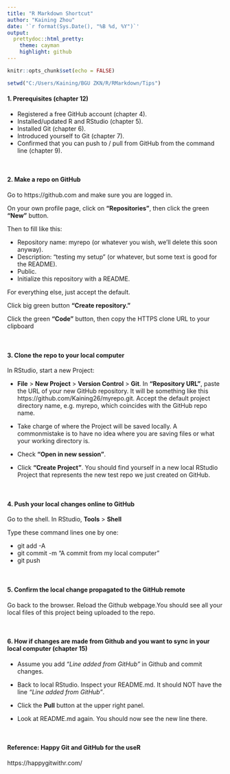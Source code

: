 ```yaml
---
title: "R Markdown Shortcut"
author: "Kaining Zhou"
date: '`r format(Sys.Date(), "%B %d, %Y")`'
output: 
  prettydoc::html_pretty:
    theme: cayman
    highlight: github
---
```



```r
knitr::opts_chunk$set(echo = FALSE)
```

```r
setwd("C:/Users/Kaining/BGU ZKN/R/RMarkdown/Tips")
```

#### **1. Prerequisites (chapter 12)**

* Registered a free GitHub account (chapter 4).
* Installed/updated R and RStudio (chapter 5).
* Installed Git (chapter 6).
* Introduced yourself to Git (chapter 7).
* Confirmed that you can push to / pull from GitHub from the command line (chapter 9).

<p>&nbsp;</p>

#### **2. Make a repo on GitHub**

Go to https://github.com and make sure you are logged in.

On your own profile page, click on **“Repositories”**, then click the green **“New”** button.

Then to fill like this:

* Repository name: myrepo (or whatever you wish, we’ll delete this soon anyway).
* Description: “testing my setup” (or whatever, but some text is good for the README).
* Public.
* Initialize this repository with a README.

For everything else, just accept the default.

Click big green button **“Create repository.”**

Click the green **“Code”** button, then copy the HTTPS clone URL to your clipboard 

<p>&nbsp;</p>
#### **3. Clone the repo to your local computer**

In RStudio, start a new Project:

* **File** > **New Project** > **Version Control** > **Git**. In **“Repository URL”**, paste the URL of your new GitHub repository. It will be something like this https://github.com/Kaining26/myrepo.git.
Accept the default project directory name, e.g. myrepo, which coincides with the GitHub repo name.

* Take charge of where the Project will be saved locally. A commonmistake is to have no idea where you are saving files or what your working directory is. 

* Check **“Open in new session”**. 
* Click **“Create Project”**.
You should find yourself in a new local RStudio Project that represents the new test repo we just created on GitHub.

<p>&nbsp;</p>
#### **4. Push your local changes online to GitHub**
Go to the shell. In RStudio, **Tools** > **Shell** 

Type these command lines one by one:

* git add -A
* git commit -m "A commit from my local computer"
* git push

<p>&nbsp;</p>
#### **5. Confirm the local change propagated to the GitHub remote**

Go back to the browser. Reload the Github webpage.You should see all your local files of this project being uploaded to the repo.

<p>&nbsp;</p>
#### **6. How if changes are made from Github and you want to sync in your local computer (chapter 15) **

* Assume you add *“Line added from GitHub”* in Github and commit changes.

* Back to local RStudio. Inspect your README.md. It should NOT have the line *“Line added from GitHub”*.

* Click the **Pull** button at the upper right panel.

* Look at README.md again. You should now see the new line there.

<p>&nbsp;</p>
#### **Reference: Happy Git and GitHub for the useR**
https://happygitwithr.com/


